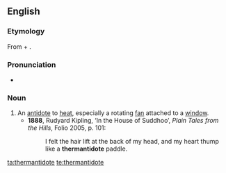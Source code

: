 ==English==

===Etymology===
From {{etyl|grc|en}} {{term|θέρμη|lang=grc}} + {{term|antidote}}.

===Pronunciation===
* {{IPA|/θɜːˈmæntɪdəʊt/}}

===Noun===
{{en-noun}}

# An [[antidote]] to [[heat]], especially a rotating [[fan]] attached to a [[window]].
#* '''1888''', Rudyard Kipling, ‘In the House of Suddhoo’, ''Plain Tales from the Hills'', Folio 2005, p. 101:
#*: I felt the hair lift at the back of my head, and my heart thump like a '''thermantidote''' paddle.

[[ta:thermantidote]]
[[te:thermantidote]]